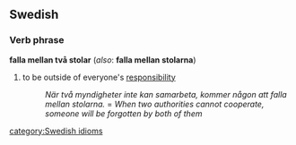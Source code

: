 ==Swedish==
===Verb phrase===
'''falla mellan två stolar''' (''also'': '''falla mellan stolarna''')
#to be outside of everyone's [[responsibility]]
#:''När två myndigheter inte kan samarbeta, kommer någon att falla mellan stolarna.'' = ''When two authorities cannot cooperate, someone will be forgotten by both of them''

[[category:Swedish idioms]]